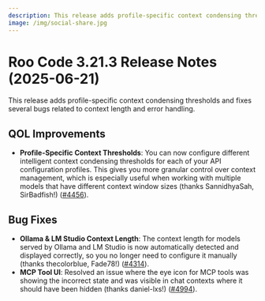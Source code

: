 ```yaml
---
description: This release adds profile-specific context condensing thresholds and fixes several bugs related to context length and error handling.
image: /img/social-share.jpg
---
```


# Roo Code 3.21.3 Release Notes (2025-06-21)

This release adds profile-specific context condensing thresholds and fixes several bugs related to context length and error handling.

## QOL Improvements

*   **Profile-Specific Context Thresholds**: You can now configure different intelligent context condensing thresholds for each of your API configuration profiles. This gives you more granular control over context management, which is especially useful when working with multiple models that have different context window sizes (thanks SannidhyaSah, SirBadfish!) ([#4456](https://github.com/RooCodeInc/Roo-Code/pull/4456)).

## Bug Fixes

*   **Ollama & LM Studio Context Length**: The context length for models served by Ollama and LM Studio is now automatically detected and displayed correctly, so you no longer need to configure it manually (thanks thecolorblue, Fade78!) ([#4314](https://github.com/RooCodeInc/Roo-Code/pull/4314)).
*   **MCP Tool UI**: Resolved an issue where the eye icon for MCP tools was showing the incorrect state and was visible in chat contexts where it should have been hidden (thanks daniel-lxs!) ([#4994](https://github.com/RooCodeInc/Roo-Code/pull/4994)).